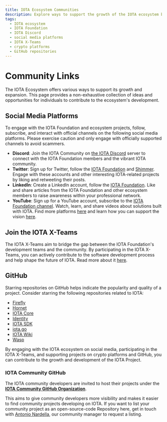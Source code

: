 ```yaml
---
title: IOTA Ecosystem Communities
description: Explore ways to support the growth of the IOTA ecosystem by engaging with social media platforms, joining the IOTA X-Teams, and participating on crypto platforms and GitHub. Learn how to connect with the IOTA Foundation and contribute to the development of the IOTA Project.
tags:
  - IOTA ecosystem
  - IOTA Foundation
  - IOTA Discord
  - social media platforms
  - IOTA X-Teams
  - crypto platforms
  - GitHub repositories
---
```


# Community Links

The IOTA Ecosystem offers various ways to support its growth and expansion. This page provides a non-exhaustive
collection of ideas and opportunities for individuals to contribute to the ecosystem's development.

## Social Media Platforms

To engage with the IOTA Foundation and ecosystem projects, follow, subscribe, and interact with official channels on the
following social media platforms. Please exercise caution and only engage with officially supported channels to avoid
scammers.

- **Discord**: Join the IOTA Community on [the IOTA Discord](https://discord.iota.org/) server to connect with the IOTA Foundation members and the vibrant IOTA community.
- **Twitter**: Sign up for Twitter, follow the [IOTA Foundation](https://twitter.com/iota/) and [Shimmer](https://twitter.com/shimmernet). Engage with these accounts and other interesting IOTA-related projects by liking and retweeting their posts.
- **LinkedIn**: Create a LinkedIn account, follow the [IOTA Foundation](https://www.linkedin.com/company/iotafoundation/). Like and share articles from the IOTA Foundation and other ecosystem members to raise awareness within your professional network.
- **YouTube**: Sign up for a YouTube account, subscribe to the [IOTA Foundation channel](https://www.youtube.com/c/iotafoundation). Watch, learn, and share videos about solutions built with IOTA.
Find more platforms [here](./social-media.md) and learn how you can support the vision [here](./how-to-support.md).

## Join the IOTA X-Teams

The IOTA X-Teams aim to bridge the gap between the IOTA Foundation's development teams and the community. By
participating in the IOTA X-Teams, you can actively contribute to the software development process and help shape the
future of IOTA.
Read more about it [here](./x-teams.md).

## GitHub

Starring repositories on GitHub helps indicate the popularity and quality of a project. Consider starring the following
repositories related to IOTA:

- [Firefly](https://github.com/iotaledger/firefly)
- [Hornet](https://github.com/iotaledger/hornet)
- [IOTA Core](https://github.com/iotaledger/iota-core)
- [Identity](https://github.com/iotaledger/identity.rs)
- [IOTA SDK](https://github.com/iotaledger/iota-sdk)
- [iota.go](https://github.com/iotaledger/iota.go)
- [IOTA Wiki](https://github.com/iota-wiki/iota-wiki)
- [Wasp](https://github.com/iotaledger/wasp)

By engaging with the IOTA ecosystem on social media, participating in the IOTA X-Teams, and supporting projects on
crypto platforms and GitHub, you can contribute to the growth and development of the IOTA Project.

### IOTA Community GitHub

The IOTA community developers are invited to host their projects under the [**IOTA Community GitHub Organization**](https://github.com/iota-community).

This aims to give community developers more visibility and makes it easier to find community projects developing on IOTA.
If you want to list your community project as an open-source-code Repository here, get in touch with [Antonio Nardella](https://github.com/antonionardella), our community manager to request a listing.

